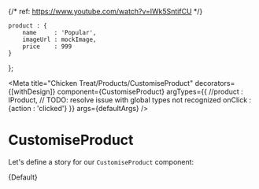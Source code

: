 {/* ref: https://www.youtube.com/watch?v=lWk5SntifCU */}




    product : {
        name     : 'Popular',
        imageUrl : mockImage,
        price    : 999
    }
};

<Meta
    title="Chicken Treat/Products/CustomiseProduct"
    decorators={[withDesign]}
    component={CustomiseProduct}
    argTypes={{
        //product : IProduct, // TODO: resolve issue with global types not recognized
        onClick : {action : 'clicked'}
    }}
    args={defaultArgs}
/>


# CustomiseProduct

Let's define a story for our `CustomiseProduct` component:

<Canvas>
    <Story
        name="Default"
        args={defaultArgs}
        parameters={{
            design : {
                type : 'figma',
                url  : 'https://www.figma.com/file/1HThAFViVYomDz4ElEP1ep/Craveable%3A-Chicken-Treat-Website?node-id=2%3A362'
            }
        }}
    >
        {Default}
    </Story>
</Canvas>

<ArgsTable of={CustomiseProduct}/>
